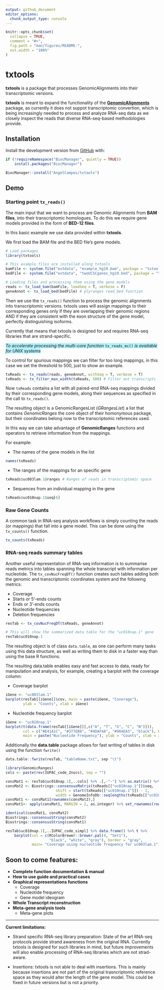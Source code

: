 ```yaml
---
output: github_document
editor_options: 
  chunk_output_type: console
---
```


```r
knitr::opts_chunk$set(
  collapse = TRUE,
  comment = "#>",
  fig.path = "man/figures/README-",
  out.width = "100%"
)
```

# txtools

<!-- badges: start -->
<!-- badges: end -->

**txtools** is a package that processes GenomicAlignments into their transcriptomic 
versions.

**txtools** is meant to expand the functionality of the [**GenomicAlignments**](https://bioconductor.org/packages/release/bioc/html/GenomicRanges.html)
package, as currently it does not suppot transcriptomic convertion, which is being
increasingly needed to process and analyze RNA-seq data as we closely inspect 
the reads that diverse RNA-seq-based methodologies provide.

## Installation

Install the development version from [GitHub](https://github.com/) with:

```r
if (!requireNamespace("BiocManager", quietly = TRUE))
    install.packages("BiocManager")

BiocManager::install("AngelCampos/txtools")
```

## Demo

### Starting point `tx_reads()`

The main input that we want to process are Genomic Alignments from **BAM files**, 
into their transcriptomic homologues. To do this we require gene models
provided in the form of **BED-12 files**.

In this basic example we use data provided within **txtools**.

We first load the BAM file and the BED file's gene models. 

```r
# Load packages
library(txtools)

# This example files are installed along txtools
bamFile <- system.file("extdata", "example_hg19.bam", package = "txtools")
bedFile <- system.file("extdata", "twoUCSCgenes_hg19.bed", package = "txtools")

# Loading files and processing them using the gene models
reads <- tx_load_bam(bamFile, loadSeq = T, verbose = F)
geneAnnot <- tx_load_bed(bedFile) # plyranges read_bed function
```

Then we use the `tx_reads()` function to process the genomic alignments into 
transcriptomic versions. txtools uses will assign mappings to their 
corresponding genes only if they are overlapping their genomic regions AND if
they are consistent with the exon structure of the gene model, perfectly 
distinguishing isoforms. 

Currently that means that txtools is designed for and requires RNA-seq libraries
that are strand-specific.

<span style="background-color: #B3F2FF">*To accelerate processing the multi-core*
*function* `tx_reads_mc()` *is available for UNIX systems*</span>

To control for spurious mappings we can filter for too long mappings, in this
case we set the threshold to 500, just to show an example.

```r
txReads <- tx_reads(reads, geneAnnot, withSeq = T, verbose = T)
txReads <- tx_filter_max_width(txReads, 500) # Filter out transcripts longer than 500 bases
```

Now `txReads` contains a list with all paired-end RNA-seq mappings divided by their
corresponding gene models, along their sequences as specified in the call to `tx_reads()`.

The resulting object is a GenomicRangesList (*GRangesList*) a list that contains 
*GenomicRanges* the core object of their homonymous package, but their coordinates
belong now to the transcriptomic references used. 

In this way we can take advantage of **GenomicRanges** functions and operators
to retrieve information from the mappings.

For example:

* The names of the gene models in the list

```r
names(txReads)
```

* The ranges of the mappings for an specific gene

```r
txReads$uc003lam.1@ranges # Ranges of reads in transcriptomic space
```

* Sequences from an individual mapping in the gene

```r
txReads$uc010nap.1$seq[6] 
```

### Raw Gene Counts

A common task in RNA-seq analysis workflows is simply counting the reads (or
mappings) that fall into a gene model. This can be done using the `tx_counts()` 
function.

```r
tx_counts(txReads)
```

### RNA-seq reads summary tables

Another useful representation of RNA-seq information is to summarise reads 
metrics into tables spanning the whole transcript with information per 
nucleotide. The `tx_covNucFreqDT()` function creates such tables adding both the 
genomic and transcriptomic coordinates system and the following metrics:

* Coverage
* Starts or 5'-ends counts
* Ends or 3'-ends counts
* Nucleotide frequencies
* Deletion frequencies

```r
resTab <- tx_covNucFreqDT(txReads, geneAnnot)

# This will show the summarized data table for the "uc010nap.1" gene
resTab$uc010nap.1

```

The resulting object is of class `data.table`, as one can perform many tasks 
using this data structure, as well as writing them to disk in a faster way 
than using the base R functions. 

The resulting data.table enables easy and fast access to data, ready for 
manipulation and analysis, for example, creating a barplot with the coverage 
column:

* Coverage barplot

```r
iGene <- "uc003lam.1"
barplot(resTab[[iGene]]$cov, main = paste(iGene, "Coverage"),
        ylab = "Counts", xlab = iGene)
```

* Nucleotide frequency barplot

```r
iGene <- "uc010nap.1"
barplot(t(data.frame(resTab[[iGene]][,c("A", "T", "G", "C", "N")])),
        col = c("#E41A1C", "#377EB8", "#4DAF4A", "#984EA3", "black"), border = "gray",
        main = paste("Nucleotide Frequency"), ylab = "Counts", xlab = iGene)
```

Additionally the **data.table** package allows for fast writing of tables in 
disk using the function `fwrite()`

```r
data.table::fwrite(resTab, "tableName.txt", sep "\t")
```

                                   
```r
library(GenomicRanges)
cols <- paste(rev(IUPAC_code_2nucs), sep = "")

consMat1 <- resTab$uc010nap.1[,..cols] %>% .[,-"-"] %>% as.matrix() %>% t
consMat2 <- Biostrings::consensusMatrix(txReads[["uc010nap.1"]]$seq, 
                       shift = start(txReads[["uc010nap.1"]]) - 1, 
                       width = GenomeInfoDb::seqlengths(txReads[["uc010nap.1"]])["uc010nap.1"])
consMat1 <- consMat1[rownames(consMat2),]
consMat1<- apply(consMat1, MARGIN = 2, as.integer) %>% set_rownames(rownames(consMat2))

identical(consMat1, consMat2)
Biostrings::consensusString(consMat2)
Biostrings::consensusString(consMat1)
```

<!-- Looking for the gene in the UCSC genome browser we can check that indeed our  -->
<!-- reconstructed sequence is that of the genome. -->

<!-- ![](https://user-images.githubusercontent.com/9357097/74606095-3c1d5480-50d6-11ea-8d01-d43e1c4ac997.png) -->

<!-- ## Graphical representations  -->

<!-- A simple graphical representation can be done to represent coverage using the nucleotide  -->
<!-- frequency tables -->

```r
resTab$uc010nap.1[,..IUPAC_code_simpl] %>% data.frame() %>% t %>% 
    barplot(col = c(RColorBrewer::brewer.pal(4, "Set1"), 
                    "black", "white", "gray"), border = "gray",
            main= "Coverage using nucleotide frequency for uc003lam.1")
```

## Soon to come features:
- **Complete function documentation & manual**
- **How to use guide and practical cases**
- **Graphical representations functions**
    + Coverage 
    + Nucleotide frequency 
    + Gene model ideogram
- **Whole Transcript reconstruction**
- **Meta-gene analysis tools**
    + Meta-gene plots
    
---

**Current limitations:**

* Strand specific RNA-seq library preparation: State of the art RNA-seq protocols
provide strand awareness from the original RNA. Currently txtools is designed
for such libraries in mind, but future improvements will also enable processing
of RNA-seq libraries which are not strad-aware.

* Insertions: txtools is not able to deal with insertions. This is mainly
because insertions are not part of the original trasncriptomic reference space
as they would alter the length of the gene model. This could be fixed in
future versions but is not a priority. 
